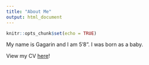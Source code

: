 ```yaml
---
title: "About Me"
output: html_document
---
```


```r
knitr::opts_chunk$set(echo = TRUE)
```


My name is Gagarin and I am 5'8". I was born as a baby.

View my CV [here](Gaga_CV_oct19.pdf)!